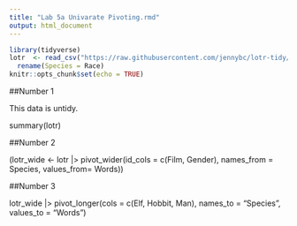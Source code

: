 ```yaml
---
title: "Lab 5a Univarate Pivoting.rmd"
output: html_document
---
```


```r
library(tidyverse)
lotr  <- read_csv("https://raw.githubusercontent.com/jennybc/lotr-tidy/master/data/lotr_tidy.csv") |> 
  rename(Species = Race)
knitr::opts_chunk$set(echo = TRUE)
```

##Number 1 

This data is untidy.

summary(lotr)

##Number 2 

(lotr_wide <- lotr |> 
  pivot_wider(id_cols = c(Film, Gender), 
              names_from = Species, 
              values_from= Words))
              
##Number 3

lotr_wide |> 
  pivot_longer(cols = c(Elf, Hobbit, Man), 
               names_to  = "Species", 
               values_to = "Words")
              
              
              